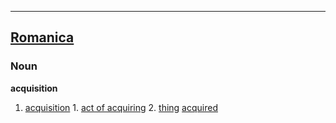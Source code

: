 ----

==[[Romanica]]==
===Noun===
<b>acquisition</b>
#[[acquisition]] 1. [[act of acquiring]] 2. [[thing]] [[acquired]]